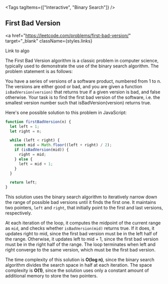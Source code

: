 
<Tags tagItems={["Interactive", "Binary Search"]} />
## First Bad Version

<a
  href="https://leetcode.com/problems/first-bad-version/"
  target="_blank"
  className={styles.links}
>
  Link to algo
</a>

The First Bad Version algorithm is a classic problem in computer science, typically used to demonstrate the use of the binary search algorithm. The problem statement is as follows:

You have a series of versions of a software product, numbered from 1 to n. The versions are either good or bad, and you are given a function `isBadVersion(version)` that returns true if a given version is bad, and false otherwise. Your task is to find the first bad version of the software, i.e. the smallest version number such that isBadVersion(version) returns true.

Here's one possible solution to this problem in JavaScript:

```js
function firstBadVersion(n) {
  let left = 1;
  let right = n;

  while (left < right) {
    const mid = Math.floor((left + right) / 2);
    if (isBadVersion(mid)) {
      right = mid;
    } else {
      left = mid + 1;
    }
  }

  return left;
}
```

This solution uses the binary search algorithm to iteratively narrow down the range of possible bad versions until it finds the first one. It maintains two pointers, `left` and `right`, that initially point to the first and last versions, respectively.

At each iteration of the loop, it computes the midpoint of the current range as `mid`, and checks whether `isBadVersion(mid)` returns true. If it does, it updates right to mid, since the first bad version must be in the left half of the range. Otherwise, it updates left to mid + 1, since the first bad version must be in the right half of the range. The loop terminates when left and right converge to the same version, which must be the first bad version.

The time complexity of this solution is **O(log n)**, since the binary search algorithm divides the search space in half at each iteration. The space complexity is **O(1)**, since the solution uses only a constant amount of additional memory to store the two pointers.
